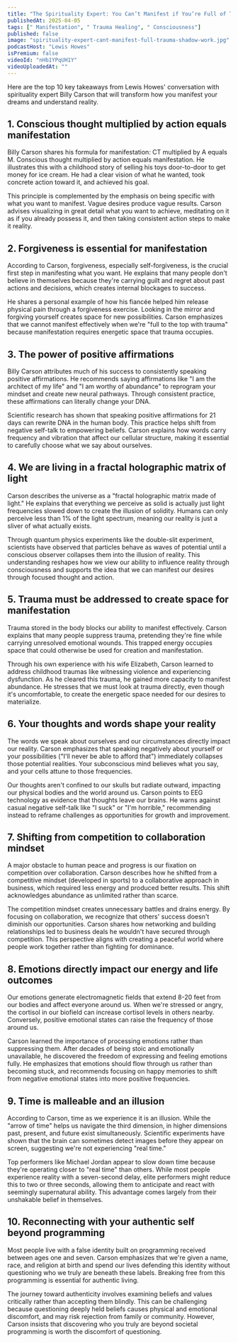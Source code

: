 ```yaml
---
title: "The Spirituality Expert: You Can’t Manifest if You’re Full of Trauma! Address Your Shadow Work!"
publishedAt: 2025-04-05
tags: [" Manifestation", " Trauma Healing", " Consciousness"]
published: false
image: "spirituality-expert-cant-manifest-full-trauma-shadow-work.jpg"
podcastHost: "Lewis Howes"
isPremium: false
videoId: "nHb1YPqUH1Y"
videoUploadedAt: ""
---
```



<PodcastSummaryPageLayout frontmatter={frontmatter}>

Here are the top 10 key takeaways from Lewis Howes' conversation with spirituality expert Billy Carson that will transform how you manifest your dreams and understand reality.

## 1. Conscious thought multiplied by action equals manifestation

Billy Carson shares his formula for manifestation: CT multiplied by A equals M. Conscious thought multiplied by action equals manifestation. He illustrates this with a childhood story of selling his toys door-to-door to get money for ice cream. He had a clear vision of what he wanted, took concrete action toward it, and achieved his goal.

This principle is complemented by the emphasis on being specific with what you want to manifest. Vague desires produce vague results. Carson advises visualizing in great detail what you want to achieve, meditating on it as if you already possess it, and then taking consistent action steps to make it reality.

## 2. Forgiveness is essential for manifestation

According to Carson, forgiveness, especially self-forgiveness, is the crucial first step in manifesting what you want. He explains that many people don't believe in themselves because they're carrying guilt and regret about past actions and decisions, which creates internal blockages to success.

He shares a personal example of how his fiancée helped him release physical pain through a forgiveness exercise. Looking in the mirror and forgiving yourself creates space for new possibilities. Carson emphasizes that we cannot manifest effectively when we're "full to the top with trauma" because manifestation requires energetic space that trauma occupies.

## 3. The power of positive affirmations

Billy Carson attributes much of his success to consistently speaking positive affirmations. He recommends saying affirmations like "I am the architect of my life" and "I am worthy of abundance" to reprogram your mindset and create new neural pathways. Through consistent practice, these affirmations can literally change your DNA.

Scientific research has shown that speaking positive affirmations for 21 days can rewrite DNA in the human body. This practice helps shift from negative self-talk to empowering beliefs. Carson explains how words carry frequency and vibration that affect our cellular structure, making it essential to carefully choose what we say about ourselves.

## 4. We are living in a fractal holographic matrix of light

Carson describes the universe as a "fractal holographic matrix made of light." He explains that everything we perceive as solid is actually just light frequencies slowed down to create the illusion of solidity. Humans can only perceive less than 1% of the light spectrum, meaning our reality is just a sliver of what actually exists.

Through quantum physics experiments like the double-slit experiment, scientists have observed that particles behave as waves of potential until a conscious observer collapses them into the illusion of reality. This understanding reshapes how we view our ability to influence reality through consciousness and supports the idea that we can manifest our desires through focused thought and action.

## 5. Trauma must be addressed to create space for manifestation

Trauma stored in the body blocks our ability to manifest effectively. Carson explains that many people suppress trauma, pretending they're fine while carrying unresolved emotional wounds. This trapped energy occupies space that could otherwise be used for creation and manifestation.

Through his own experience with his wife Elizabeth, Carson learned to address childhood traumas like witnessing violence and experiencing dysfunction. As he cleared this trauma, he gained more capacity to manifest abundance. He stresses that we must look at trauma directly, even though it's uncomfortable, to create the energetic space needed for our desires to materialize.

## 6. Your thoughts and words shape your reality

The words we speak about ourselves and our circumstances directly impact our reality. Carson emphasizes that speaking negatively about yourself or your possibilities ("I'll never be able to afford that") immediately collapses those potential realities. Your subconscious mind believes what you say, and your cells attune to those frequencies.

Our thoughts aren't confined to our skulls but radiate outward, impacting our physical bodies and the world around us. Carson points to EEG technology as evidence that thoughts leave our brains. He warns against casual negative self-talk like "I suck" or "I'm horrible," recommending instead to reframe challenges as opportunities for growth and improvement.

## 7. Shifting from competition to collaboration mindset

A major obstacle to human peace and progress is our fixation on competition over collaboration. Carson describes how he shifted from a competitive mindset (developed in sports) to a collaborative approach in business, which required less energy and produced better results. This shift acknowledges abundance as unlimited rather than scarce.

The competition mindset creates unnecessary battles and drains energy. By focusing on collaboration, we recognize that others' success doesn't diminish our opportunities. Carson shares how networking and building relationships led to business deals he wouldn't have secured through competition. This perspective aligns with creating a peaceful world where people work together rather than fighting for dominance.

## 8. Emotions directly impact our energy and life outcomes

Our emotions generate electromagnetic fields that extend 8-20 feet from our bodies and affect everyone around us. When we're stressed or angry, the cortisol in our biofield can increase cortisol levels in others nearby. Conversely, positive emotional states can raise the frequency of those around us.

Carson learned the importance of processing emotions rather than suppressing them. After decades of being stoic and emotionally unavailable, he discovered the freedom of expressing and feeling emotions fully. He emphasizes that emotions should flow through us rather than becoming stuck, and recommends focusing on happy memories to shift from negative emotional states into more positive frequencies.

## 9. Time is malleable and an illusion

According to Carson, time as we experience it is an illusion. While the "arrow of time" helps us navigate the third dimension, in higher dimensions past, present, and future exist simultaneously. Scientific experiments have shown that the brain can sometimes detect images before they appear on screen, suggesting we're not experiencing "real time."

Top performers like Michael Jordan appear to slow down time because they're operating closer to "real time" than others. While most people experience reality with a seven-second delay, elite performers might reduce this to two or three seconds, allowing them to anticipate and react with seemingly supernatural ability. This advantage comes largely from their unshakable belief in themselves.

## 10. Reconnecting with your authentic self beyond programming

Most people live with a false identity built on programming received between ages one and seven. Carson emphasizes that we're given a name, race, and religion at birth and spend our lives defending this identity without questioning who we truly are beneath these labels. Breaking free from this programming is essential for authentic living.

The journey toward authenticity involves examining beliefs and values critically rather than accepting them blindly. This can be challenging because questioning deeply held beliefs causes physical and emotional discomfort, and may risk rejection from family or community. However, Carson insists that discovering who you truly are beyond societal programming is worth the discomfort of questioning.

</PodcastSummaryPageLayout>
